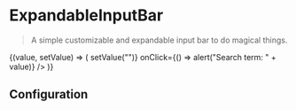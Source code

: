 
# ExpandableInputBar

> A simple customizable and expandable input bar to do magical things.

<CodeBlock title="Default">
  {(value, setValue) => (
    <ExpandableInputBar
      buttonText="Find User"
      placeholder="Search users"
      expandedButtonText="Find them!"
      onChange={setValue}
      value={value}
      onDismiss={() => setValue("")}
      onClick={() => alert("Search term: " + value)}
    />
  )}
</CodeBlock>

## Configuration

<ConfigBlock of={ExpandableInputBar} />

<CodeBlock title="Success">
  <ExpandableInputBar
    buttonText="Find Success"
    placeholder="Yess!"
    alwaysActive={true}
    message={{
      text: "Okay, this is cool.",
      type: INPUTBAR_MESSAGE_TYPES.SUCCESS,
    }}
  />
</CodeBlock>

<CodeBlock title="Warning">
  <ExpandableInputBar
    buttonText="Find Warning"
    placeholder="Huh!"
    alwaysActive={true}
    message={{
      text: "Okay, this is kinda cool.",
      type: INPUTBAR_MESSAGE_TYPES.WARNING,
    }}
  />
</CodeBlock>

<CodeBlock title="Error">
  <ExpandableInputBar
    buttonText="Find Error"
    placeholder="Not again."
    alwaysActive={true}
    message={{
      text: "Okay, this is not cool.",
      type: INPUTBAR_MESSAGE_TYPES.ERROR,
    }}
  />
</CodeBlock>

<CodeBlock title="Loader">
  <ExpandableInputBar
    buttonText="Loader here"
    value="I'm doing something"
    showLoader={true}
  />
</CodeBlock>

<CodeBlock title="Label">
  <ExpandableInputBar
    buttonText="Label"
    placeholder="I got label yo!"
    label="What you got?"
    alwaysActive={true}
  />
</CodeBlock>

<CodeBlock title="Tooltip">
  <ExpandableInputBar
    buttonText="Search"
    placeholder="Placeholder here"
    label="What does this search do?"
    tooltip="I do something, that's for sure."
    alwaysActive={true}
  />
</CodeBlock>
